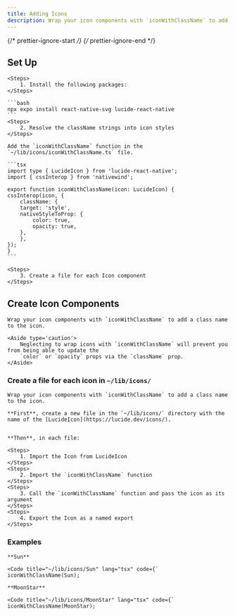 ```yaml
---
title: Adding Icons
description: Wrap your icon components with `iconWithClassName` to add a class name to the icon.
---
```


{/* prettier-ignore-start */}
{/* prettier-ignore-end */}


## Set Up

    <Steps>
        1. Install the following packages:
    </Steps>

    ```bash
    npx expo install react-native-svg lucide-react-native
    ```
    <Steps>
        2. Resolve the className strings into icon styles
    </Steps>

    Add the `iconWithClassName` function in the `~/lib/icons/iconWithClassName.ts` file.

    ```tsx
    import type { LucideIcon } from 'lucide-react-native';
    import { cssInterop } from 'nativewind';

    export function iconWithClassName(icon: LucideIcon) {
    cssInterop(icon, {
        className: {
        target: 'style',
        nativeStyleToProp: {
            color: true,
            opacity: true,
        },
        },
    });
    }
    ```

    <Steps>
        3. Create a file for each Icon component
    </Steps>



## Create Icon Components

    Wrap your icon components with `iconWithClassName` to add a class name to the icon.

    <Aside type='caution'>
        Neglecting to wrap icons with `iconWithClassName` will prevent you from being able to update the
        `color` or `opacity` props via the `className` prop.
    </Aside>

### Create a file for each icon in `~/lib/icons/`

    Wrap your icon components with `iconWithClassName` to add a class name to the icon. 

    **First**, create a new file in the `~/lib/icons/` directory with the name of the [LucideIcon](https://lucide.dev/icons/).


    **Then**, in each file:

    <Steps>
        1. Import the Icon from LucideIcon
    </Steps>
    <Steps>
        2. Import the `iconWithClassName` function
    </Steps>
    <Steps>
        3. Call the `iconWithClassName` function and pass the icon as its argument
    </Steps>
    <Steps>
        4. Export the Icon as a named export
    </Steps>

### Examples

    **Sun**

    <Code title="~/lib/icons/Sun" lang="tsx" code={`
    iconWithClassName(Sun);

    **MoonStar**

    <Code title="~/lib/icons/MoonStar" lang="tsx" code={`
    iconWithClassName(MoonStar);

